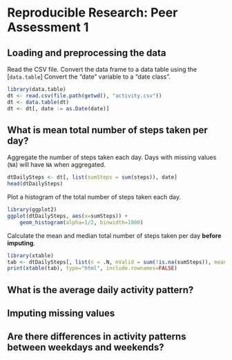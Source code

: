 # Reproducible Research: Peer Assessment 1


## Loading and preprocessing the data
Read the CSV file.
Convert the data frame to a data table using the [`data.table`]
Convert the "date" variable to a "date class".

```r
library(data.table)
dt <- read.csv(file.path(getwd(), "activity.csv"))
dt <- data.table(dt)
dt <- dt[, date := as.Date(date)]
```


## What is mean total number of steps taken per day?

Aggregate the number of steps taken each day.
Days with missing values (`NA`) will have `NA` when aggregated.

```r
dtDailySteps <- dt[, list(sumSteps = sum(steps)), date]
head(dtDailySteps)
```

Plot a histogram of the total number of steps taken each day.

```r
library(ggplot2)
ggplot(dtDailySteps, aes(x=sumSteps)) +
	geom_histogram(alpha=1/2, binwidth=1000)
```

Calculate the mean and median total number of steps taken per day **before imputing**.

```r
library(xtable)
tab <- dtDailySteps[, list(n = .N, nValid = sum(!is.na(sumSteps)), mean = mean(sumSteps, na.rm=TRUE), median = median(sumSteps, na.rm=TRUE))]
print(xtable(tab), type="html", include.rownames=FALSE)
```


## What is the average daily activity pattern?



## Imputing missing values



## Are there differences in activity patterns between weekdays and weekends?
